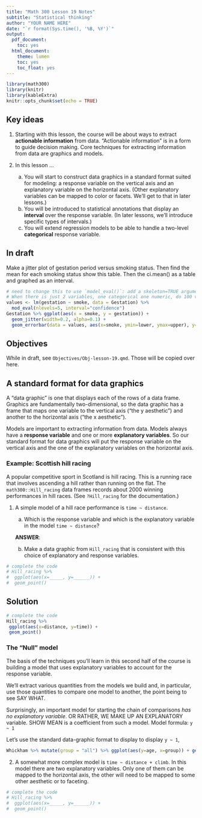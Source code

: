 ```yaml
---
title: "Math 300 Lesson 19 Notes"
subtitle: "Statistical thinking"
author: "YOUR NAME HERE"
date: "`r format(Sys.time(), '%B, %Y')`"
output:
  pdf_document:
    toc: yes
  html_document:
    theme: lumen
    toc: yes
    toc_float: yes
---
```



```r
library(math300)
library(knitr)
library(kableExtra)
knitr::opts_chunk$set(echo = TRUE)
```



## Key ideas

1. Starting with this lesson, the course will be about ways to extract **actionable information** from data. "Actionable information" is in a form to guide decision making. Core techniques for extracting information from data are graphics and models.

2. In this lesson ...
    a. You will start to construct data graphics in a standard format suited for modeling: a response variable on the vertical axis and an explanatory variable on the horizontal axis. (Other explanatory variables can be mapped to color or facets. We'll get to that in later lessons.)
    b. You will be introduced to statistical annotations that display an **interval** over the response variable. (In later lessons, we'll introduce specific types of intervals.)
    c. You will extend regression models to be able to handle a two-level **categorical** response variable.
    
::: {.callout-warning}
## In draft

Make a jitter plot of gestation period versus smoking status. Then find the mean for each smoking status show this table. Then the ci.mean() as a table and graphed as an interval.

```r
# need to change this to use `model_eval()`: add a skeleton=TRUE argument
# When there is just 2 variables, one categorical one numeric, do 100 values for the numerical variable.
values <- lm(gestation ~ smoke, data = Gestation) %>% 
  mod_eval(nlevels=5, interval="confidence")
Gestation %>% ggplot(aes(x = smoke, y = gestation)) +
  geom_jitter(width=0.2, alpha=0.1) +
  geom_errorbar(data = values, aes(x=smoke, ymin=lower, ymax=upper), y=NA)
```
:::
    
## Objectives

While in draft, see `Objectives/Obj-lesson-19.qmd`. Those will be copied over here.

## A standard format for data graphics

A "data graphic" is one that displays each of the rows of a data frame. Graphics are fundamentally two-dimensional, so the data graphic has a frame that maps one variable to the vertical axis ("the y aesthetic") and another to the horizontal axis ("the x aesthetic"). 

Models are important to extracting information from data. Models always have a **response variable** and one or more **explanatory variables**. So our standard format for data graphics will put the response variable on the vertical axis and the one of the explanatory variables on the horizontal axis.

### Example: Scottish hill racing

A popular competitive sport in Scotland is hill racing. This is a running race that involves ascending a hill rather than running on the flat. The `math300::Hill_racing` data frames records about 2000 winning performances in hill races. (See `?Hill_racing` for the documentation.)

1. A simple model of a hill race performance is `time ~ distance`. 

    a. Which is the response variable and which is the explanatory variable in the model `time ~ distance`?
    
    **ANSWER**:
    

    b. Make a data graphic from `Hill_racing` that is consistent with this choice of explanatory and response variables.
    
```r
# complete the code
# Hill_racing %>%
#  ggplot(aes(x=_____, y=______)) +
#  geom_point()
```


::: {.callout-note}
## Solution
```r
# complete the code
Hill_racing %>%
 ggplot(aes(x=distance, y=time)) +
 geom_point() 
```
:::

### The "Null" model

The basis of the techniques you'll learn in this second half of the course is building a model that uses explanatory variables to account for the response variable.

We'll extract various quantities from the models we build and, in particular, use those quantities to compare one model to another, the point being to see SAY WHAT.

Surprisingly, an important model for starting the chain of comparisons *has no explanatory variable*. OR RATHER, WE MAKE UP AN EXPLANATORY variable. SHOW MEAN is a coefficient from such a model. Model formula: `y ~ 1`

Let's use the standard data-graphic format to display to display `y ~ 1`,

```r
Whickham %>% mutate(group = "all") %>% ggplot(aes(y=age, x=group)) + geom_jitter()
```


2. A somewhat more complex model is `time ~ distance + climb`. In this model there are two explanatory variables. Only one of them can be mapped to the horizontal axis, the other will need to be mapped to some other aesthetic or to faceting.

```r
# complete the code
# Hill_racing %>%
#  ggplot(aes(x=_____, y=______)) +
#  geom_point()
```


